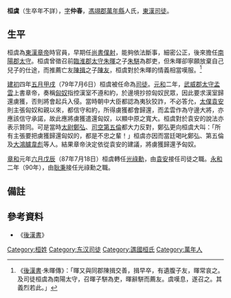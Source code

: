 '''桓虞'''（生卒年不詳），[[表字|字]]'''仲春'''，[[馮翊郡|馮翊郡]][[萬年縣|萬年縣]]人氏，[[東漢|東漢]][[司徒|司徒]]。

==生平==
桓虞為[[東漢|東漢]][[漢章帝|章帝]]時官員，早期任[[尚書僕射|尚書僕射]]，能夠依法斷事，細密公正，後來擔任[[南陽郡|南陽郡]][[太守|太守]]。桓虞曾徵召前[[臨淮郡|臨淮郡]][[太守|太守]][[朱暉|朱暉]]之子[[朱駢|朱駢]]為郡吏，但朱暉卻寧願放棄自己兒子的仕途，而推薦亡友[[陳揖|陳揖]]之子[[陳友|陳友]]，桓虞對於朱暉的情義相當嘆服。<ref>《[[後漢書|後漢書]]·朱暉傳》：「暉又與同郡陳揖交善，揖早卒，有遺腹子友，暉常哀之。及司徒桓虞為南陽太守，召暉子駢為吏，暉辭駢而薦友。虞嘆息，遂召之。其義烈若此。」</ref>

[[建初_(東漢)|建初]]四年[[五月|五月]][[甲戌|甲戌]]（79年7月6日）桓虞被任命為[[司徒|司徒]]。[[元和_(東漢)|元和]]二年，[[武威郡|武威郡]][[太守|太守]][[孟雲|孟雲]]上書章帝，奏稱[[匈奴|匈奴]]指控漢室不遵和約，於邊境抄掠匈奴民眾，因此要求漢室歸還虜獲，否則將會起兵入侵。當時朝中大臣都認為夷狄狡詐，不必答允，[[太僕|太僕]][[袁安|袁安]]則主張匈奴和親以來，都信守和約，所得虜獲都會歸還，而孟雲作為守邊大將，亦應該信守承諾，故此應將虜獲遣還匈奴，以顯中原之寬大。桓虞對於袁安的說法亦表示贊同。可是當時[[太尉|太尉]][[鄭弘|鄭弘]]、[[司空|司空]][[第五倫|第五倫]]都大力反對，鄭弘更向桓虞大叫：「所有主張要把虜獲歸還匈奴的，都是不忠之輩！」桓虞亦因而當廷喝叱鄭弘、第五倫及[[大鴻臚|大鴻臚]][[韋彪|韋彪]]等人。結果章帝決定依從袁安的建議，將虜獲歸還予匈奴。

[[章和_(東漢)|章和]]元年[[六月|六月]][[戊辰|戊辰]]（87年7月18日）桓虞轉任[[光祿勳|光祿勳]]，由[[袁安|袁安]]接任司徒之職。[[永和_(東漢)|永和]]二年（90年），由[[耿秉|耿秉]]接任光祿勳之職。

==備註==
{{reflist}}

==參考資料==
*《[[後漢書|後漢書]]》

{{東漢大司徒司徒}}

[[Category:桓姓|Category:桓姓]]
[[Category:东汉司徒|Category:东汉司徒]]
[[Category:譙國桓氏|Category:譙國桓氏]]
[[Category:萬年人|Category:萬年人]]